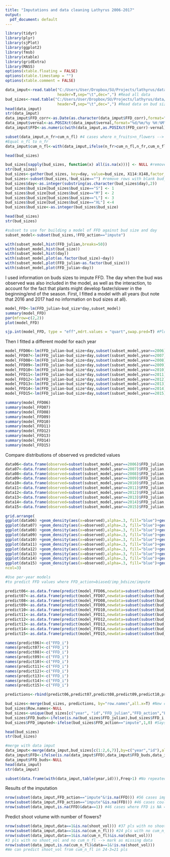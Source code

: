 ```yaml
---
title: "Imputations and data cleaning Lathyrus 2006-2017"
output:
  pdf_document: default
---
```


```r
library(tidyr)
library(plyr)
library(sjPlot)
library(ggplot2)
library(fmsb)
library(xtable)
library(gridExtra)
library(MASS)
options(xtable.floating = FALSE)
options(xtable.timestamp = "")
options(xtable.comment = FALSE)

data_imput<-read.table("C:/Users/User/Dropbox/SU/Projects/lathyrus/data/clean/data_20062017_forimput.csv",
                       header=T,sep="\t",dec=",") #Read all data
bud_sizes<-read.table("C:/Users/User/Dropbox/SU/Projects/lathyrus/data/clean/bud_sizes.csv",
                       header=T,sep="\t",dec=",") #Read data on bud sizes
head(data_imput)
str(data_imput)
data_imput$FFD_corr<-as.Date(as.character(data_imput$FFD_corr),format="%d/%m/%Y")
data_imput$vernal<-as.POSIXct(data_imput$vernal,format="%d/%m/%y %H:%M")
data_imput$FFD<-as.numeric(with(data_imput,as.POSIXct(FFD_corr)-vernal))

subset(data_imput,n_fr>cum_n_fl) #4 cases where n_fruits>n_flowers --> fix
#Equal n_fl to n_fr
data_imput$cum_n_fl<-with(data_imput,ifelse(n_fr>cum_n_fl,n_fr,cum_n_fl))

head(bud_sizes)

bud_sizes[sapply(bud_sizes, function(x) all(is.na(x)))] <- NULL #remove columns with all NAs
str(bud_sizes)
bud_sizes<-gather(bud_sizes, key=day, value=bud_size, X114:X148,factor_key=T) #Convert from wide to long
bud_sizes<-subset(bud_sizes,!bud_size=="") #remove rows with blank bud_size
bud_sizes$day<-as.integer(substring(as.character(bud_sizes$day),2))
bud_sizes$bud_size[bud_sizes$bud_size=="S"] <- 1
bud_sizes$bud_size[bud_sizes$bud_size=="M"] <- 2
bud_sizes$bud_size[bud_sizes$bud_size=="L"] <- 3
bud_sizes$bud_size[bud_sizes$bud_size=="XL"] <-4
bud_sizes$bud_size<-as.integer(bud_sizes$bud_size)

head(bud_sizes)
str(bud_sizes)

#subset to use for building a model of FFD against bud size and day
subset_model<-subset(bud_sizes,!FFD_action=="impute")

with(subset_model,hist(FFD_julian,breaks=50))
with(subset_model,hist(bud_size))
with(subset_model,hist(day))
with(subset_model,plot(as.factor(bud_size)~day))
with(subset_model,plot(FFD_julian~as.factor(bud_size)))
with(subset_model,plot(FFD_julian~day))
```

I used information on buds sizes to impute FFD. The day when the bud was observed was also included in the model, as well as the interaction, to account for the fact that plants might develop faster/slower in the beginning/end of the season. First, I fitted a model with all years (but note that 2016 and 2017 had no information on bud sizes at all).


```r
model_FFD<-lm(FFD_julian~bud_size*day,subset_model)
summary(model_FFD)
par(mfrow=c(2,2)) 
plot(model_FFD)

```
```r
sjp.int(model_FFD, type = "eff",mdrt.values = "quart",swap.pred=T) #Plot of interaction effect

```


Then I fitted a different model for each year

```r
model_FFD06<-lm(FFD_julian~bud_size+day,subset(subset_model,year==2006))
model_FFD07<-lm(FFD_julian~bud_size+day,subset(subset_model,year==2007)) 
model_FFD08<-lm(FFD_julian~bud_size+day,subset(subset_model,year==2008)) 
model_FFD09<-lm(FFD_julian~bud_size+day,subset(subset_model,year==2009)) 
model_FFD10<-lm(FFD_julian~bud_size*day,subset(subset_model,year==2010)) 
model_FFD11<-lm(FFD_julian~bud_size*day,subset(subset_model,year==2011)) 
model_FFD12<-lm(FFD_julian~bud_size*day,subset(subset_model,year==2012)) 
model_FFD13<-lm(FFD_julian~bud_size*day,subset(subset_model,year==2013)) 
model_FFD14<-lm(FFD_julian~bud_size*day,subset(subset_model,year==2014)) 
model_FFD15<-lm(FFD_julian~bud_size+day,subset(subset_model,year==2015)) 

summary(model_FFD06)
summary(model_FFD07)
summary(model_FFD08)
summary(model_FFD09)
summary(model_FFD10)
summary(model_FFD11)
summary(model_FFD12)
summary(model_FFD13)
summary(model_FFD14)
summary(model_FFD15)
```

Compare distributions of observed vs predicted values

```r
data06<-data.frame(observed=subset(subset_model,year==2006)$FFD_julian, predicted=predict(model_FFD06))
data07<-data.frame(observed=subset(subset_model,year==2007)$FFD_julian, predicted=predict(model_FFD07))
data08<-data.frame(observed=subset(subset_model,year==2008)$FFD_julian, predicted=predict(model_FFD08))
data09<-data.frame(observed=subset(subset_model,year==2009)$FFD_julian, predicted=predict(model_FFD09))
data10<-data.frame(observed=subset(subset_model,year==2010)$FFD_julian, predicted=predict(model_FFD10))
data11<-data.frame(observed=subset(subset_model,year==2011)$FFD_julian, predicted=predict(model_FFD11))
data12<-data.frame(observed=subset(subset_model,year==2012)$FFD_julian, predicted=predict(model_FFD12))
data13<-data.frame(observed=subset(subset_model,year==2013)$FFD_julian, predicted=predict(model_FFD13))
data14<-data.frame(observed=subset(subset_model,year==2014)$FFD_julian, predicted=predict(model_FFD14))
data15<-data.frame(observed=subset(subset_model,year==2015)$FFD_julian, predicted=predict(model_FFD15))

grid.arrange(
ggplot(data06) +geom_density(aes(x=observed),alpha=.3, fill="blue")+geom_density(aes(x=predicted),alpha=.3, fill="red")+ggtitle("2006"),
ggplot(data07) +geom_density(aes(x=observed),alpha=.3, fill="blue")+geom_density(aes(x=predicted),alpha=.3, fill="red")+ggtitle("2007"),
ggplot(data08) +geom_density(aes(x=observed),alpha=.3, fill="blue")+geom_density(aes(x=predicted),alpha=.3, fill="red")+ggtitle("2008"),
ggplot(data09) +geom_density(aes(x=observed),alpha=.3, fill="blue")+geom_density(aes(x=predicted),alpha=.3, fill="red")+ggtitle("2009"),
ggplot(data10) +geom_density(aes(x=observed),alpha=.3, fill="blue")+geom_density(aes(x=predicted),alpha=.3, fill="red")+ggtitle("2010"),
ggplot(data11) +geom_density(aes(x=observed),alpha=.3, fill="blue")+geom_density(aes(x=predicted),alpha=.3, fill="red")+ggtitle("2011"),
ggplot(data12) +geom_density(aes(x=observed),alpha=.3, fill="blue")+geom_density(aes(x=predicted),alpha=.3, fill="red")+ggtitle("2012"),
ggplot(data13) +geom_density(aes(x=observed),alpha=.3, fill="blue")+geom_density(aes(x=predicted),alpha=.3, fill="red")+ggtitle("2013"),
ggplot(data14) +geom_density(aes(x=observed),alpha=.3, fill="blue")+geom_density(aes(x=predicted),alpha=.3, fill="red")+ggtitle("2014"),
ggplot(data15) +geom_density(aes(x=observed),alpha=.3, fill="blue")+geom_density(aes(x=predicted),alpha=.3, fill="red")+ggtitle("2015"),
ncol=3)
```

```r
#Use per-year models 
#to predict FFD values where FFD_action=biased/imp_bdsize/impute

predict06<-as.data.frame(predict(model_FFD06,newdata=subset(subset(bud_sizes,year==2006),FFD_action=="impute")))
predict07<-as.data.frame(predict(model_FFD07,newdata=subset(subset(bud_sizes,year==2007),FFD_action=="impute")))
predict08<-as.data.frame(predict(model_FFD08,newdata=subset(subset(bud_sizes,year==2008),FFD_action=="impute")))
predict09<-as.data.frame(predict(model_FFD09,newdata=subset(subset(bud_sizes,year==2009),FFD_action=="impute")))
predict10<-as.data.frame(predict(model_FFD10,newdata=subset(subset(bud_sizes,year==2010),FFD_action=="impute")))
predict11<-as.data.frame(predict(model_FFD11,newdata=subset(subset(bud_sizes,year==2011),FFD_action=="impute")))
predict12<-as.data.frame(predict(model_FFD12,newdata=subset(subset(bud_sizes,year==2012),FFD_action=="impute")))
predict13<-as.data.frame(predict(model_FFD13,newdata=subset(subset(bud_sizes,year==2013),FFD_action=="impute")))
predict14<-as.data.frame(predict(model_FFD14,newdata=subset(subset(bud_sizes,year==2014),FFD_action=="impute")))
predict15<-as.data.frame(predict(model_FFD15,newdata=subset(subset(bud_sizes,year==2015),FFD_action=="impute")))

names(predict06)<-c("FFD_i")
names(predict07)<-c("FFD_i")
names(predict08)<-c("FFD_i")
names(predict09)<-c("FFD_i")
names(predict10)<-c("FFD_i")
names(predict11)<-c("FFD_i")
names(predict12)<-c("FFD_i")
names(predict13)<-c("FFD_i")
names(predict14)<-c("FFD_i")
names(predict15)<-c("FFD_i")

predictions<-rbind(predict06,predict07,predict08,predict09,predict10,predict11,predict12,predict13,predict14,predict15)

bud_sizes<-merge(bud_sizes, predictions, by="row.names",all.x=T) #New colum with imputed FFD (FFD_i) for pls where FFD_action=biased/imp_bdsize/impute
bud_sizes$Row.names<-NULL
bud_sizes<-unique(bud_sizes[c("year", "id","FFD_julian","FFD_action","FFD_i")])
bud_sizes$FFD_buds<-ifelse(is.na(bud_sizes$FFD_julian),bud_sizes$FFD_i,bud_sizes$FFD_julian)
bud_sizes$FFD_imputed<-ifelse(bud_sizes$FFD_action=="impute",1,0) #Says if FFD was imputed (1) or not (0)

head(bud_sizes)
str(bud_sizes)

#merge with data imput
data_imput<-merge(data_imput,bud_sizes[c(1:2,6,7)],by=c("year","id"),all.x=T,all.y=T)
data_imput$FFD<-ifelse(is.na(data_imput$FFD),data_imput$FFD_buds,data_imput$FFD)
data_imput$FFD_buds<-NULL
head(data_imput)
str(data_imput)

subset(data.frame(with(data_imput,table(year,id))),Freq>1) #No repeated ids!

```

Results of the imputation
```r
nrow(subset(data_imput,FFD_action=="impute"&!is.na(FFD))) #56 cases imputed
nrow(subset(data_imput,FFD_action=="impute"&is.na(FFD))) #46 cases could not be imputed because no info on bud sizes
nrow(subset(data_imput,is.na(FFD)&data==1)) #46 cases where FFD is NA = cases that could not be imputed --> mark as missing data
```

Predict shoot volume with number of flowers?

```r
nrow(subset(data_imput,data==1&is.na(shoot_vol))) #37 pls with no shoot_vol
nrow(subset(data_imput,data==1&is.na(cum_n_fl))) #24 pls with no cum_n_fl
nrow(subset(data_imput,data==1&is.na(cum_n_fl)&is.na(shoot_vol))) 
#3 pls with no shoot_vol and no cum_n_fl --> mark as missing data
nrow(subset(data_imput,is.na(cum_n_fl)&data==1&!is.na(shoot_vol))) 
#We can predict shoot_vol from cum_n_fl in 24-3=21 pls
```




